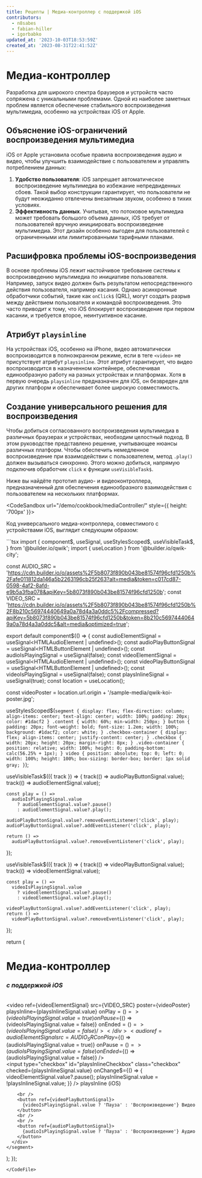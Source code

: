 ```yaml
---
title: Рецепты | Медиа-контроллер с поддержкой iOS
contributors:
  - n8sabes
  - fabian-hiller
  - igorbabko
updated_at: '2023-10-03T18:53:59Z'
created_at: '2023-08-31T22:41:52Z'
---
```



# Медиа-контроллер

Разработка для широкого спектра браузеров и устройств часто сопряжена с уникальными проблемами. Одной из наиболее заметных проблем является обеспечение стабильного воспроизведения мультимедиа, особенно на устройствах iOS от Apple.

## Объяснение iOS-ограничений воспроизведения мультимедиа

iOS от Apple установила особые правила воспроизведения аудио и видео, чтобы улучшить взаимодействие с пользователем и управлять потреблением данных:

1. **Удобство пользователя**: iOS запрещает автоматическое воспроизведение мультимедиа во избежание непредвиденных сбоев. Такой выбор конструкции гарантирует, что пользователи не будут неожиданно отвлечены внезапным звуком, особенно в тихих условиях.
2. **Эффективность данных**. Учитывая, что потоковое мультимедиа может требовать большого объема данных, iOS требует от пользователей вручную инициировать воспроизведение мультимедиа. Этот дизайн особенно выгоден для пользователей с ограниченными или лимитированными тарифными планами.

## Расшифровка проблемы iOS-воспроизведения

В основе проблемы iOS лежит настойчивое требование системы к воспроизведению мультимедиа по инициативе пользователя. Например, запуск видео должен быть результатом непосредственного действия пользователя, например касания. Однако асинхронные обработчики событий, такие как `onClick$` (QRL), могут создать разрыв между действием пользователя и командой воспроизведения. Это часто приводит к тому, что iOS блокирует воспроизведение при первом касании, и требуется второе, неинтуитивное касание.

## Атрибут `playsinline`

На устройствах iOS, особенно на iPhone, видео автоматически воспроизводится в полноэкранном режиме, если в теге `<video>` не присутствует атрибут `playsinline`. Этот атрибут гарантирует, что видео воспроизводится в назначенном контейнере, обеспечивая единообразную работу на разных устройствах и платформах. Хотя в первую очередь `playsinline` предназначен для iOS, он безвреден для других платформ и обеспечивает более широкую совместимость.

## Создание универсального решения для воспроизведения

Чтобы добиться согласованного воспроизведения мультимедиа в различных браузерах и устройствах, необходим целостный подход. В этом руководстве представлено решение, учитывающее нюансы различных платформ. Чтобы обеспечить немедленное воспроизведение при взаимодействии с пользователем, метод `.play()` должен вызываться синхронно. Этого можно добиться, напрямую подключив обработчик `click` к функции `useVisibleTask$`.

Ниже вы найдёте прототип аудио- и видеоконтроллера, предназначенный для обеспечения единообразного взаимодействия с пользователем на нескольких платформах.

<CodeSandbox url="/demo/cookbook/mediaController/" style={{ height: '700px' }}>
</CodeSandbox>

Код универсального медиа-контроллера, совместимого с устройствами iOS, выглядит следующим образом:

<CodeFile src="/src/routes/demo/cookbook/mediaController/index.tsx">
```tsx
import {
  component$,
  useSignal,
  useStylesScoped$,
  useVisibleTask$,
} from '@builder.io/qwik';
import { useLocation } from '@builder.io/qwik-city';

const AUDIO_SRC =
  'https://cdn.builder.io/o/assets%2F5b8073f890b043be81574f96cfd1250b%2Fafe011812da146a5b2263196cb25f263?alt=media&token=c017cd87-0598-4af2-8afd-e9b5a3fba078&apiKey=5b8073f890b043be81574f96cfd1250b';
const VIDEO_SRC =
  'https://cdn.builder.io/o/assets%2F5b8073f890b043be81574f96cfd1250b%2F8b210c56974440649a0a78d4a3a0ddc5%2Fcompressed?apiKey=5b8073f890b043be81574f96cfd1250b&token=8b210c56974440649a0a78d4a3a0ddc5&alt=media&optimized=true';

export default component$(() => {
  const audioElementSignal = useSignal<HTMLAudioElement | undefined>();
  const audioPlayButtonSignal = useSignal<HTMLButtonElement | undefined>();
  const audioIsPlayingSignal = useSignal(false);
  const videoElementSignal = useSignal<HTMLAudioElement | undefined>();
  const videoPlayButtonSignal = useSignal<HTMLButtonElement | undefined>();
  const videoIsPlayingSignal = useSignal(false);
  const playsInlineSignal = useSignal(true);
  const location = useLocation();

  const videoPoster =
    location.url.origin + '/sample-media/qwik-koi-poster.jpg';

  useStylesScoped$(`
        segment {
          display: flex;
          flex-direction: column;
          align-items: center;
          text-align: center;
          width: 100%;
          padding: 20px;
          color: #1dacf2
        }
        .content {
          width: 60%;
          min-width: 250px;
        }
        button {
          padding: 20px;
          font-weight: bold;
          font-size: 1.2em;
          width: 100%;
          background: #1dacf2;
          color: white;
        }
        .checkbox-container {
          display: flex;
          align-items: center;
          justify-content: center;
        }
        .checkbox {
          width: 20px;
          height: 20px;
          margin-right: 8px;
        }
        .video-container {
          position: relative;
          width: 100%;
          height: 0;
          padding-bottom: calc(56.25% + 1px);
        }
        video {
          position: absolute;
          top: 0;
          left: 0;
          width: 100%;
          height: 100%;
          box-sizing: border-box;
          border: 1px solid gray;
        }
        `);

  useVisibleTask$(({ track }) => {
    track(() => audioPlayButtonSignal.value);
    track(() => audioElementSignal.value);

    const play = () =>
      audioIsPlayingSignal.value
        ? audioElementSignal.value?.pause()
        : audioElementSignal.value?.play();

    audioPlayButtonSignal.value?.removeEventListener('click', play);
    audioPlayButtonSignal.value?.addEventListener('click', play);

    return () =>
      audioPlayButtonSignal.value?.removeEventListener('click', play);
  });

  useVisibleTask$(({ track }) => {
    track(() => videoPlayButtonSignal.value);
    track(() => videoElementSignal.value);

    const play = () =>
      videoIsPlayingSignal.value
        ? videoElementSignal.value?.pause()
        : videoElementSignal.value?.play();

    videoPlayButtonSignal.value?.addEventListener('click', play);
    return () =>
      videoPlayButtonSignal.value?.removeEventListener('click', play);
  });

  return (
    <segment>
      <div class="content">
        <h1>Медиа-контроллер</h1>
        <h3>
          <i>с поддержкой iOS</i>
        </h3>
        <br />
        <div class="video-container">
          <video
            ref={videoElementSignal}
            src={VIDEO_SRC}
            poster={videoPoster}
            playsInline={playsInlineSignal.value}
            onPlay$={() => (videoIsPlayingSignal.value = true)}
            onPause$={() => (videoIsPlayingSignal.value = false)}
            onEnded$={() => (videoIsPlayingSignal.value = false)}
          />
        </div>
        <audio
          ref={audioElementSignal}
          src={AUDIO_SRC}
          onPlay$={() => (audioIsPlayingSignal.value = true)}
          onPause$={() => (audioIsPlayingSignal.value = false)}
          onEnded$={() => (audioIsPlayingSignal.value = false)}
        />
        <br />
        <div class="checkbox-container">
          <input
            type="checkbox"
            id="playsInlineCheckbox"
            class="checkbox"
            checked={playsInlineSignal.value}
            onChange$={() => {
              videoElementSignal.value?.pause();
              playsInlineSignal.value = !playsInlineSignal.value;
            }}
          />
          <label for="playsInlineCheckbox">playsInline (iOS)</label>
        </div>

        <br />
        <button ref={videoPlayButtonSignal}>
          {videoIsPlayingSignal.value ? 'Пауза' : 'Воспроизведение'} Видео
        </button>
        <br />
        <br />
        <button ref={audioPlayButtonSignal}>
          {audioIsPlayingSignal.value ? 'Пауза' : 'Воспроизведение'} Аудио
        </button>
      </div>
    </segment>
  );
});
```
</CodeFile>
